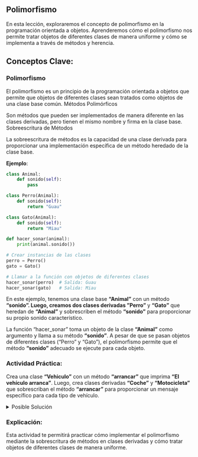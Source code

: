 ## Polimorfismo

En esta lección, exploraremos el concepto de polimorfismo en la programación orientada a objetos. Aprenderemos cómo el polimorfismo nos permite tratar objetos de diferentes clases de manera uniforme y cómo se implementa a través de métodos y herencia.

## Conceptos Clave:

### Polimorfismo

El polimorfismo es un principio de la programación orientada a objetos que permite que objetos de diferentes clases sean tratados como objetos de una clase base común.
Métodos Polimórficos

Son métodos que pueden ser implementados de manera diferente en las clases derivadas, pero tienen el mismo nombre y firma en la clase base.
Sobreescritura de Métodos

La sobreescritura de métodos es la capacidad de una clase derivada para proporcionar una implementación específica de un método heredado de la clase base.

**Ejemplo**:

```python
class Animal:
    def sonido(self):
        pass

class Perro(Animal):
    def sonido(self):
        return "Guau"

class Gato(Animal):
    def sonido(self):
        return "Miau"

def hacer_sonar(animal):
    print(animal.sonido())

# Crear instancias de las clases
perro = Perro()
gato = Gato()

# Llamar a la función con objetos de diferentes clases
hacer_sonar(perro)  # Salida: Guau
hacer_sonar(gato)   # Salida: Miau
```

En este ejemplo, tenemos una clase base **"Animal"** con un método **"sonido**". Luego, creamos dos clases derivadas **"Perro"** y **"Gato"** que heredan de **"Animal"** y sobrescriben el método **"sonido"** para proporcionar su propio sonido característico.

La función "hacer_sonar" toma un objeto de la clase **"Animal"** como argumento y llama a su método **"sonido"**. A pesar de que se pasan objetos de diferentes clases ("Perro" y "Gato"), el polimorfismo permite que el método **"sonido"** adecuado se ejecute para cada objeto.

:::{.callout-tip}

### Actividad Práctica:

Crea una clase **"Vehiculo"** con un método **"arrancar"** que imprima **"El vehículo arranca"**. Luego, crea clases derivadas **"Coche"** y **"Motocicleta"** que sobrescriban el método **"arrancar"** para proporcionar un mensaje específico para cada tipo de vehículo.

:::

<details>
    <summary>Posible Solución</summary>

```python
class Vehiculo:
    def arrancar(self):
        print("El vehículo arranca")

class Coche(Vehiculo):
    def arrancar(self):
        print("El coche arranca")

class Motocicleta(Vehiculo):
    def arrancar(self):
        print("La motocicleta arranca")

# Crear instancias de las clases
coche = Coche()
moto = Motocicleta()

# Llamar al método "arrancar" para diferentes vehículos
coche.arrancar()  # Salida: El coche arranca
moto.arrancar()   # Salida: La motocicleta arranca
```

**Explicación**:

- Definimos la clase base "Animal" que tiene un método "sonido" vacío utilizando la declaración pass. Esta clase base servirá como base para las clases derivadas "Perro" y "Gato".

- Definimos la clase derivada "Perro" que hereda de "Animal" mediante (Animal). Esta clase sobrescribe el método "sonido" para que devuelva "Guau" cuando se llama.

- Similar a la clase "Perro", definimos la clase derivada "Gato" que hereda de "Animal" y sobrescribe el método "sonido" para que devuelva "Miau".

- Creamos una función llamada "hacer_sonar" que toma un objeto de la clase "Animal" como argumento y llama a su método "sonido". Esto permite tratar objetos de diferentes clases como si fueran de la misma clase base.

- Creamos instancias "perro" y "gato" de las clases "Perro" y "Gato", respectivamente.

- Llamamos a la función "hacer_sonar" con objetos de diferentes clases ("perro" y "gato"). A pesar de que son objetos de clases diferentes, el polimorfismo permite que el método "sonido" adecuado se ejecute para cada objeto. En el caso de "perro", imprime "Guau", y en el caso de "gato", imprime "Miau".

El polimorfismo nos permite tratar objetos de clases derivadas de manera uniforme cuando comparten una clase base común, lo que facilita el diseño y la flexibilidad de nuestros programas.

</details>

### Explicación:

Esta actividad te permitirá practicar cómo implementar el polimorfismo mediante la sobrescritura de métodos en clases derivadas y cómo tratar objetos de diferentes clases de manera uniforme.